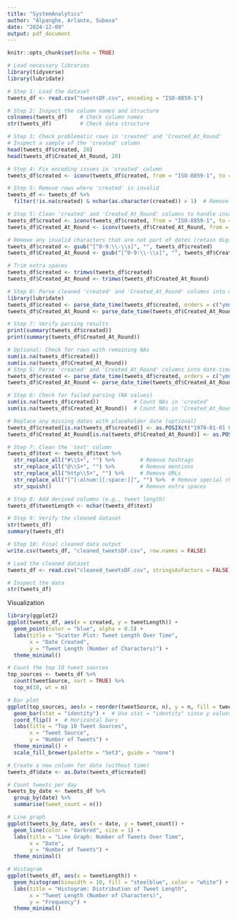 ```yaml
---
title: "SystemAnalytics"
author: "Alpanghe, Arlante, Subosa"
date: "2024-12-09"
output: pdf_document
---
```


```r
knitr::opts_chunk$set(echo = TRUE)
```

```r
# Load necessary libraries
library(tidyverse)
library(lubridate)

# Step 1: Load the dataset
tweets_df <- read.csv("tweetsDF.csv", encoding = "ISO-8859-1")

# Step 2: Inspect the column names and structure
colnames(tweets_df)    # Check column names
str(tweets_df)         # Check data structure
```

```r
# Step 3: Check problematic rows in 'created' and 'Created_At_Round'
# Inspect a sample of the 'created' column
head(tweets_df$created, 20)
head(tweets_df$Created_At_Round, 20)
```

```r
# Step 4: Fix encoding issues in 'created' column
tweets_df$created <- iconv(tweets_df$created, from = "ISO-8859-1", to = "UTF-8", sub = "")

# Step 5: Remove rows where 'created' is invalid
tweets_df <- tweets_df %>%
  filter(!is.na(created) & nchar(as.character(created)) > 1)  # Remove empty or NA values

```

```r
# Step 5: Clean 'created' and 'Created_At_Round' columns to handle invalid UTF-8
tweets_df$created <- iconv(tweets_df$created, from = "ISO-8859-1", to = "UTF-8", sub = "")
tweets_df$Created_At_Round <- iconv(tweets_df$Created_At_Round, from = "ISO-8859-1", to = "UTF-8", sub = "")
```

```r
# Remove any invalid characters that are not part of dates (retain digits, colons, spaces, and hyphens)
tweets_df$created <- gsub("[^0-9:\\-\\s]", "", tweets_df$created)
tweets_df$Created_At_Round <- gsub("[^0-9:\\-\\s]", "", tweets_df$Created_At_Round)

# Trim extra spaces
tweets_df$created <- trimws(tweets_df$created)
tweets_df$Created_At_Round <- trimws(tweets_df$Created_At_Round)
```

```r
# Step 6: Parse cleaned 'created' and 'Created_At_Round' columns into date-time format
library(lubridate)
tweets_df$created <- parse_date_time(tweets_df$created, orders = c("ymd HMS", "mdy HMS", "dmy HMS"), tz = "UTC")
tweets_df$Created_At_Round <- parse_date_time(tweets_df$Created_At_Round, orders = c("ymd HMS", "mdy HMS", "dmy HMS"), tz = "UTC")
```

```r
# Step 7: Verify parsing results
print(summary(tweets_df$created))
print(summary(tweets_df$Created_At_Round))

# Optional: Check for rows with remaining NAs
sum(is.na(tweets_df$created))
sum(is.na(tweets_df$Created_At_Round))
# Step 5: Parse 'created' and 'Created_At_Round' columns into date-time format
tweets_df$created <- parse_date_time(tweets_df$created, orders = c("ymd HMS", "mdy HMS", "dmy HMS"), tz = "UTC")
tweets_df$Created_At_Round <- parse_date_time(tweets_df$Created_At_Round, orders = c("ymd HMS", "mdy HMS"), tz = "UTC")
```

```r
# Step 6: Check for failed parsing (NA values)
sum(is.na(tweets_df$created))           # Count NAs in 'created'
sum(is.na(tweets_df$Created_At_Round))  # Count NAs in 'Created_At_Round'
```

```r
# Replace any missing dates with placeholder date (optional)
tweets_df$created[is.na(tweets_df$created)] <- as.POSIXct("1970-01-01 00:00:00", tz = "UTC")
tweets_df$Created_At_Round[is.na(tweets_df$Created_At_Round)] <- as.POSIXct("1970-01-01 00:00:00", tz = "UTC")
```

```r
# Step 7: Clean the 'text' column
tweets_df$text <- tweets_df$text %>%
  str_replace_all("#\\S+", "") %>%        # Remove hashtags
  str_replace_all("@\\S+", "") %>%        # Remove mentions
  str_replace_all("http\\S+", "") %>%     # Remove URLs
  str_replace_all("[^[:alnum:][:space:]]", "") %>%  # Remove special characters
  str_squish()                            # Remove extra spaces
```

```r
# Step 8: Add derived columns (e.g., tweet length)
tweets_df$tweetLength <- nchar(tweets_df$text)

# Step 9: Verify the cleaned dataset
str(tweets_df)
summary(tweets_df)

# Step 10: Final cleaned data output
write.csv(tweets_df, "cleaned_tweetsDF.csv", row.names = FALSE)
```

```r
# Load the cleaned dataset
tweets_df <- read.csv("cleaned_tweetsDF.csv", stringsAsFactors = FALSE)

# Inspect the data
str(tweets_df)

```

Visualization

```r
library(ggplot2)
ggplot(tweets_df, aes(x = created, y = tweetLength)) +
  geom_point(color = "blue", alpha = 0.5) +
  labs(title = "Scatter Plot: Tweet Length Over Time",
       x = "Date Created",
       y = "Tweet Length (Number of Characters)") +
  theme_minimal()
```

```r
# Count the top 10 tweet sources
top_sources <- tweets_df %>%
  count(tweetSource, sort = TRUE) %>%
  top_n(10, wt = n)

# Bar plot
ggplot(top_sources, aes(x = reorder(tweetSource, n), y = n, fill = tweetSource)) +
  geom_bar(stat = "identity") +  # Use stat = "identity" since y values are precomputed
  coord_flip() +  # Horizontal bars
  labs(title = "Top 10 Tweet Sources",
       x = "Tweet Source",
       y = "Number of Tweets") +
  theme_minimal() +
  scale_fill_brewer(palette = "Set3", guide = "none")

```

```r
# Create a new column for date (without time)
tweets_df$date <- as.Date(tweets_df$created)

# Count tweets per day
tweets_by_date <- tweets_df %>%
  group_by(date) %>%
  summarise(tweet_count = n())

# Line graph
ggplot(tweets_by_date, aes(x = date, y = tweet_count)) +
  geom_line(color = "darkred", size = 1) +
  labs(title = "Line Graph: Number of Tweets Over Time",
       x = "Date",
       y = "Number of Tweets") +
  theme_minimal()

```

```r
# Histogram
ggplot(tweets_df, aes(x = tweetLength)) +
  geom_histogram(binwidth = 10, fill = "steelblue", color = "white") +
  labs(title = "Histogram: Distribution of Tweet Length",
       x = "Tweet Length (Number of Characters)",
       y = "Frequency") +
  theme_minimal()


```